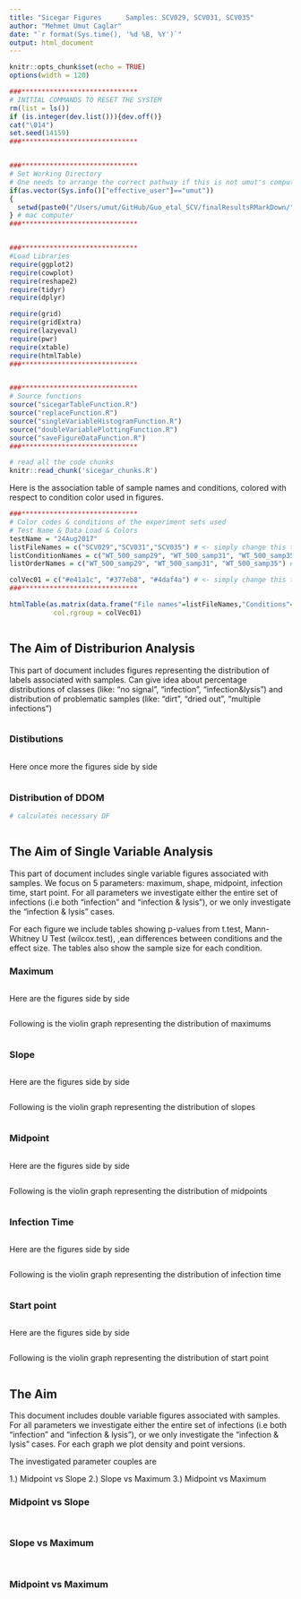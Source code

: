 ```yaml
---
title: "Sicegar Figures      Samples: SCV029, SCV031, SCV035"
author: "Mehmet Umut Caglar"
date: "`r format(Sys.time(), '%d %B, %Y')`"
output: html_document
---
```




```r
knitr::opts_chunk$set(echo = TRUE)
options(width = 120)
```


```r
###*****************************
# INITIAL COMMANDS TO RESET THE SYSTEM
rm(list = ls())
if (is.integer(dev.list())){dev.off()}
cat("\014")
set.seed(14159)
###*****************************


###*****************************
# Set Working Directory
# One needs to arrange the correct pathway if this is not umut's computer ;)
if(as.vector(Sys.info()["effective_user"]=="umut"))
{
  setwd(paste0("/Users/umut/GitHub/Guo_etal_SCV/finalResultsRMarkDown/"))
} # mac computer
###*****************************


###*****************************
#Load Libraries
require(ggplot2)
require(cowplot)
require(reshape2)
require(tidyr)
require(dplyr)

require(grid)
require(gridExtra)
require(lazyeval)
require(pwr)
require(xtable)
require(htmlTable)
###*****************************


###*****************************
# Source functions
source("sicegarTableFunction.R")
source("replaceFunction.R")
source("singleVariableHistogramFunction.R")
source("doubleVariablePlottingFunction.R")
source("saveFigureDataFunction.R")
###*****************************
```



```r
# read all the code chunks
knitr::read_chunk('sicegar_chunks.R')
```


Here is the association table of sample names and conditions, colored with respect to condition color used in figures.

```r
###*****************************
# Color codes & conditions of the experiment sets used
# Test Name & Data Load & Colors
testName = "24Aug2017"
listFileNames = c("SCV029","SCV031","SCV035") # <- simply change this to pick up correct data
listConditionNames = c("WT_500_samp29", "WT_500_samp31", "WT_500_samp35") # <-  They are associated labels for datasets
listOrderNames = c("WT_500_samp29", "WT_500_samp31", "WT_500_samp35") # <- They are the order of labels 

colVec01 = c("#e41a1c", "#377eb8", "#4daf4a") # <- simply change this to change figure colors
###*****************************

htmlTable(as.matrix(data.frame("File names"=listFileNames,"Conditions"=listConditionNames)),
           col.rgroup = colVec01)
```


```r
```





## The Aim of Distriburion Analysis

This part of document includes figures representing the distribution of labels associated with samples. Can give idea about percentage distributions of classes (like: "no signal", "infection", "infection&lysis") and distribution of problematic samples (like: "dirt", "dried out", "multiple infections")


```r
```


### Distibutions

```r
```




Here once more the figures side by side

```r
```


### Distribution of DDOM

```r
# calculates necessary DF
```

```r
```



## The Aim of Single Variable Analysis

This part of document includes single variable figures associated with samples. We focus on 5 parameters: maximum, shape, midpoint, infection time, start point. For all parameters we investigate either the entire set of infections (i.e both "infection" and "infection & lysis"), or we only investigate the "infection & lysis" cases. 

For each figure we include tables showing p-values from t.test, Mann-Whitney U Test (wilcox.test), ,ean differences between conditions and the effect size. The tables also show the sample size for each condition.



### Maximum

```r
```




Here are the figures side by side

```r
```



Following is the violin graph representing the distribution of maximums

```r
```






### Slope

```r
```




Here are the figures side by side

```r
```


Following is the violin graph representing the distribution of slopes

```r
```










### Midpoint

```r
```


Here are the figures side by side

```r
```




Following is the violin graph representing the distribution of midpoints

```r
```







### Infection Time

```r
```


Here are the figures side by side

```r
```

Following is the violin graph representing the distribution of infection time

```r
```





### Start point

```r
```



Here are the figures side by side

```r
```

Following is the violin graph representing the distribution of start point

```r
```


## The Aim

This document includes double variable figures associated with samples. For all parameters we investigate either the entire set of infections (i.e both "infection" and "infection & lysis"), or we only investigate the "infection & lysis" cases. For each graph we plot density and point versions. 

The investigated parameter couples are

1.) Midpoint vs Slope
2.) Slope vs Maximum
3.) Midpoint vs Maximum


### Midpoint vs Slope

```r
```



```r
```



### Slope vs Maximum

```r
```



```r
```










### Midpoint vs Maximum

```r
```


```r
```

